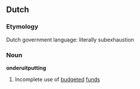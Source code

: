 ==Dutch==
===Etymology===
Dutch government language: literally subexhaustion

===Noun===
'''onderuitputting''' {{f}}

#Incomplete use of [[budgeted]] [[fund]]s